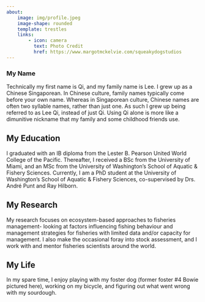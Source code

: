 ```yaml
---
about: 
    image: img/profile.jpeg
    image-shape: rounded
    template: trestles
    links:
        - icon: camera
          text: Photo Credit
          href: https://www.margotmckelvie.com/squeakydogstudios
---
```


### My Name
Technically my first name is Qi, and my family name is Lee. I grew up as a Chinese Singaporean. In Chinese culture, family names typically come before your own name. Whereas in Singaporean culture, Chinese names are often two syllable names, rather than just one. As such I grew up being referred to as Lee Qi, instead of just Qi. Using Qi alone is more like a dimunitive nickname that my family and some childhood friends use.

## My Education
I graduated with an IB diploma from the Lester B. Pearson United World College of the Pacific. Thereafter, I received a BSc from the University of Miami, and an MSc from the University of Washington's School of Aquatic & Fishery Sciences. Currently, I am a PhD student at the University of Washington's School of Aquatic & Fishery Sciences, co-supervised by Drs. André Punt and Ray Hilborn.

## My Research
My research focuses on ecosystem-based approaches to fisheries management- looking at factors influencing fishing behaviour and management strategies for fisheries with limited data and/or capacity for management. I also make the occasional foray into stock assessment, and I work with and mentor fisheries scientists around the world.

## My Life
In my spare time, I enjoy playing with my foster dog (former foster #4 Bowie pictured here), working on my bicycle, and figuring out what went wrong with my sourdough.
